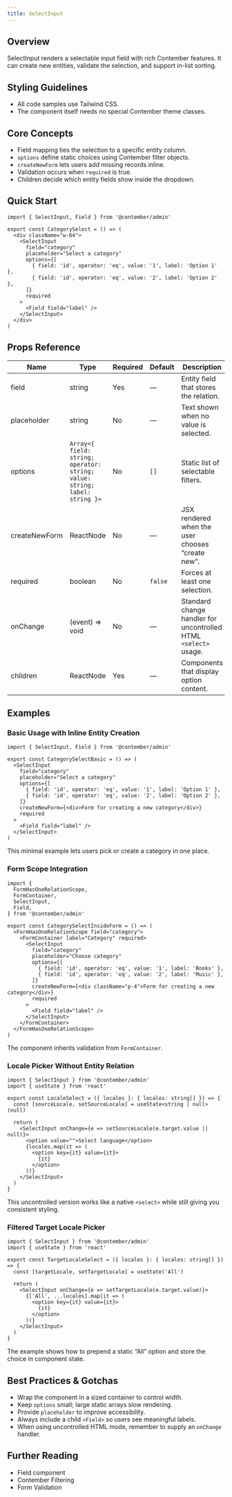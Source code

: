 ```yaml
---
title: SelectInput
---
```


<!-- Edited by human: false -->
<!-- Examples count: 5 -->
<!-- Source examples: 1 -->
<!-- Playground examples: 0 -->
<!-- External examples: 4 -->
<!-- Import examples: 2 -->

## Overview
SelectInput renders a selectable input field with rich Contember features.
It can create new entities, validate the selection, and support in-list sorting.

## Styling Guidelines
* All code samples use Tailwind CSS.
* The component itself needs no special Contember theme classes.

## Core Concepts
* Field mapping ties the selection to a specific entity column.
* `options` define static choices using Contember filter objects.
* `createNewForm` lets users add missing records inline.
* Validation occurs when `required` is true.
* Children decide which entity fields show inside the dropdown.

## Quick Start
```tsx
import { SelectInput, Field } from '@contember/admin'

export const CategorySelect = () => (
  <div className="w-64">
    <SelectInput
      field="category"
      placeholder="Select a category"
      options={[
        { field: 'id', operator: 'eq', value: '1', label: 'Option 1' },
        { field: 'id', operator: 'eq', value: '2', label: 'Option 2' },
      ]}
      required
    >
      <Field field="label" />
    </SelectInput>
  </div>
)
```


## Props Reference
| Name | Type | Required | Default | Description |
|------|------|----------|---------|-------------|
| field | string | Yes | — | Entity field that stores the relation. |
| placeholder | string | No | — | Text shown when no value is selected. |
| options | `Array<{ field: string; operator: string; value: string; label: string }>` | No | `[]` | Static list of selectable filters. |
| createNewForm | ReactNode | No | — | JSX rendered when the user chooses “create new”. |
| required | boolean | No | `false` | Forces at least one selection. |
| onChange | (event) ⇒ void | No | — | Standard change handler for uncontrolled HTML `<select>` usage. |
| children | ReactNode | Yes | — | Components that display option content. |

## Examples

### Basic Usage with Inline Entity Creation
```tsx
import { SelectInput, Field } from '@contember/admin'

export const CategorySelectBasic = () => (
  <SelectInput
    field="category"
    placeholder="Select a category"
    options={[
      { field: 'id', operator: 'eq', value: '1', label: 'Option 1' },
      { field: 'id', operator: 'eq', value: '2', label: 'Option 2' },
    ]}
    createNewForm={<div>Form for creating a new category</div>}
    required
  >
    <Field field="label" />
  </SelectInput>
)
```
This minimal example lets users pick or create a category in one place.

### Form Scope Integration
```tsx
import {
  FormHasOneRelationScope,
  FormContainer,
  SelectInput,
  Field,
} from '@contember/admin'

export const CategorySelectInsideForm = () => (
  <FormHasOneRelationScope field="category">
    <FormContainer label="Category" required>
      <SelectInput
        field="category"
        placeholder="Choose category"
        options={[
          { field: 'id', operator: 'eq', value: '1', label: 'Books' },
          { field: 'id', operator: 'eq', value: '2', label: 'Music' },
        ]}
        createNewForm={<div className="p-4">Form for creating a new category</div>}
        required
      >
        <Field field="label" />
      </SelectInput>
    </FormContainer>
  </FormHasOneRelationScope>
)
```
The component inherits validation from `FormContainer`.

### Locale Picker Without Entity Relation
```tsx
import { SelectInput } from '@contember/admin'
import { useState } from 'react'

export const LocaleSelect = ({ locales }: { locales: string[] }) => {
  const [sourceLocale, setSourceLocale] = useState<string | null>(null)

  return (
    <SelectInput onChange={e => setSourceLocale(e.target.value || null)}>
      <option value="">Select language</option>
      {locales.map(it => (
        <option key={it} value={it}>
          {it}
        </option>
      ))}
    </SelectInput>
  )
}
```
This uncontrolled version works like a native `<select>` while still giving you consistent styling.

### Filtered Target Locale Picker
```tsx
import { SelectInput } from '@contember/admin'
import { useState } from 'react'

export const TargetLocaleSelect = ({ locales }: { locales: string[] }) => {
  const [targetLocale, setTargetLocale] = useState('All')

  return (
    <SelectInput onChange={e => setTargetLocale(e.target.value)}>
      {['All', ...locales].map(it => (
        <option key={it} value={it}>
          {it}
        </option>
      ))}
    </SelectInput>
  )
}
```
The example shows how to prepend a static “All” option and store the choice in component state.

## Best Practices & Gotchas
* Wrap the component in a sized container to control width.
* Keep `options` small; large static arrays slow rendering.
* Provide `placeholder` to improve accessibility.
* Always include a child `<Field>` so users see meaningful labels.
* When using uncontrolled HTML mode, remember to supply an `onChange` handler.

## Further Reading
* Field component
* Contember Filtering
* Form Validation

<!-- End of Generated Documentation -->
